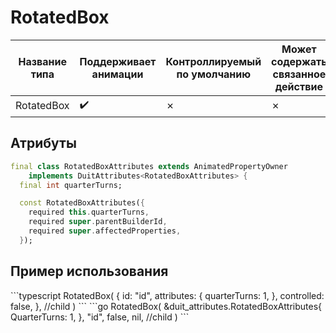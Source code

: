 
# RotatedBox

| Название типа| Поддерживает анимации | Контроллируемый по умолчанию | Может содержать связанное действие | Ссылка |
| - | - | - | - | - |
| RotatedBox | :heavy_check_mark: | &cross; | &cross; | [link](https://api.flutter.dev/flutter/widgets/RotatedBox-class.html) |

## Атрибуты

```dart
final class RotatedBoxAttributes extends AnimatedPropertyOwner
    implements DuitAttributes<RotatedBoxAttributes> {
  final int quarterTurns;

  const RotatedBoxAttributes({
    required this.quarterTurns,
    required super.parentBuilderId,
    required super.affectedProperties,
  });
```

## Пример использования

<Tabs groupId="lang">
  <TabItem value="ts" label="TypeScript" default>
    ```typescript
    RotatedBox(
        {
            id: "id",
            attributes: {
                quarterTurns: 1,
            },
            controlled: false,
        },
        //child
    )
    ```
  </TabItem>
  <TabItem value="go" label="Go">
    ```go
	RotatedBox(
		&duit_attributes.RotatedBoxAttributes{
			QuarterTurns: 1,
		},
		"id",
		false,
		nil, //child
	)
    ```
  </TabItem>
</Tabs>

